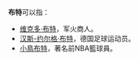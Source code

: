 '''布特'''可以指：
* [[维克多·布特|维克多·布特]]，军火商人。
* [[汉斯-约尔格·布特|汉斯-约尔格·布特]]，德国足球运动员。
* [[小鳥布特|小鳥布特]]，著名前NBA籃球員。
{{disambig|cat=二字人名消歧义}}